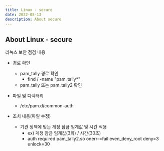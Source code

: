 ```yaml
---
title: Linux - secure 
date: 2022-08-13
description: About secure
---
```


## About Linux - secure
리눅스 보안 점검 내용

- 경로 확인
  - pam_tally 경로 확인
    - find / -name "pam_tally*"
  - pam_tally 또는 pam_tally2 확인

- 파일 및 디렉터리
  - /etc/pam.d/common-auth

- 조치 내용(파일 수정)
  - 기관 정책에 맞는 계정 잠금 임계값 및 시간 적용
    - ex) 계정 잠금 임계값(3회) / 시간(30초)
    - auth required pam_tally2.so onerr-=fail even_deny_root deny=3 unlock=30
